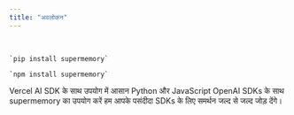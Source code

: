 ```yaml
---
title: "अवलोकन"
---
```


<Columns cols={2}>
  <Card title="नेटिव Python और TypeScript/JS SDKs" icon="code" href="/hi/memory-api/sdks/native">
    <br />

    `pip install supermemory`

    `npm install supermemory`
  </Card>

  <Card title="AI SDK प्लगइन" icon="triangle" href="/hi/ai-sdk/overview">
    Vercel AI SDK के साथ उपयोग में आसान
  </Card>

  <Card title="OpenAI SDK प्लगइन्स" icon="sparkles" href="/hi/memory-api/sdks/openai-plugins">
    Python और JavaScript OpenAI SDKs के साथ supermemory का उपयोग करें
  </Card>

  <Card title="और प्लगइन का अनुरोध करें" icon="life-buoy" href="mailto:dhravya@supermemory.com">
    हम आपके पसंदीदा SDKs के लिए समर्थन जल्द से जल्द जोड़ देंगे।
  </Card>
</Columns>